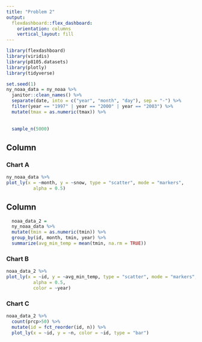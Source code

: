 ```yaml
---
title: "Problem 2"
output: 
  flexdashboard::flex_dashboard:
    orientation: columns
    vertical_layout: fill
---
```


```r
library(flexdashboard)
library(viridis)
library(p8105.datasets)
library(plotly)
library(tidyverse)
```


```r
set.seed(1)
ny_noaa_data = ny_noaa %>% 
  janitor::clean_names() %>% 
  separate(date, into = c("year", "month", "day"), sep = "-") %>% 
  filter(year == "1997" | year == "2000" | year == "2003") %>% 
  mutate(tmax = as.numeric(tmax)) %>% 
  
      
  sample_n(5000)

```


Column {data-width=650}
-----------------------------------------------------------------------

### Chart A

```r
ny_noaa_data %>% 
plot_ly(x = ~month, y = ~snow, type = "scatter", mode = "markers",
          alpha = 0.5)
```

Column {data-width=350}
-----------------------------------------------------------------------



```r
  noaa_data_2 = 
  ny_noaa_data %>%  
  mutate(tmin = as.numeric(tmin)) %>% 
  group_by(id, month, tmin, year) %>%
  summarize(avg_min_temp = mean(tmin, na.rm = TRUE))

```

### Chart B

```r
noaa_data_2 %>%  
plot_ly(x = ~id, y = ~avg_min_temp, type = "scatter", mode = "markers",
          alpha = 0.5, 
          color = ~year)
```

### Chart C

```r
noaa_data_2 %>% 
  count(prcp>50) %>% 
  mutate(id = fct_reorder(id, n)) %>% 
  plot_ly(x = ~id, y = ~n, color = ~id, type = "bar")
```


